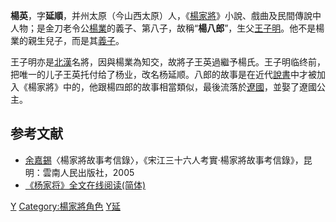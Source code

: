 '''楊英'''，字'''延順'''，并州太原（今山西太原）人，《[[楊家將|楊家將]]》小說、戲曲及民間傳說中人物；是金刀老令公[[楊業|楊業]]的義子、第八子，故稱“'''楊八郎'''”，生父[[王子明|王子明]]。他不是楊業的親生兒子，而是其[[乾親|義子]]。

王子明亦是[[北漢|北漢]]名將，因與楊業為知交，故將子王英過繼予楊氏。王子明临终前，把唯一的儿子王英托付给了杨业，改名杨延顺。八郎的故事是在近代[[评书|說書]]中才被加入《楊家將》中的，他跟楊四郎的故事相當類似，最後流落於[[辽朝|遼國]]，並娶了遼國公主。

== 参考文献 ==
{{Reflist}}
*[[余嘉錫|余嘉錫]]〈楊家將故事考信錄〉，《宋江三十六人考實‧楊家將故事考信錄》，昆明：雲南人民出版社，2005
*[http://www.zggdwx.com/yangjia.html 《杨家将》全文在线阅读(简体)] {{Wayback|url=http://www.zggdwx.com/yangjia.html |date=20201202084033 }}
{{楊家將}}
{{七郎八虎}}
[[Category:文学角色|Y]]
[[Category:楊家將角色|Category:楊家將角色]]
[[Category:杨姓|Y延]]